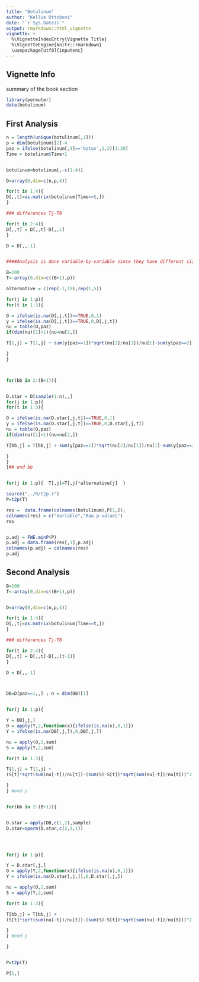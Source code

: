 ```yaml
---
title: "Botulinum"
author: "Kellie Ottoboni"
date: "`r Sys.Date()`"
output: rmarkdown::html_vignette
vignette: >
  %\VignetteIndexEntry{Vignette Title}
  %\VignetteEngine{knitr::rmarkdown}
  \usepackage[utf8]{inputenc}
---
```



## Vignette Info

summary of the book section


```r
library(permuter)
data(botulinum)
```

## First Analysis

```r
n = length(unique(botulinum[,1]))
p = dim(botulinum)[2]-4
paz = ifelse(botulinum[,4]=='botox',1,2)[1:20]
Time = botulinum$Time+1


botulinum=botulinum[,-c(1:4)]

D=array(0,dim=c(n,p,4))

for(t in 1:4){
D[,,t]=as.matrix(botulinum[Time==t,])
}

### differences Tj-T0

for(t in 2:4){
D[,,t] = D[,,t]-D[,,1]
}

D = D[,,-1]


####Analysis is done variable-by-variable since they have different sizes of missing botulinum 

B=100
T<-array(0,dim=c((B+1),p))

alternative = c(rep(-1,19),rep(1,5))  		

for(j in 1:p){
for(t in 1:3){

O = ifelse(is.na(D[,j,t])==TRUE,0,1)
y = ifelse(is.na(D[,j,t])==TRUE,0,D[,j,t])
nu = table(O,paz)
if(dim(nu)[1]>1){nu=nu[2,]}

T[1,j] = T[1,j] + sum(y[paz==1])*sqrt(nu[2]/nu[1])/nu[1]-sum(y[paz==2])*sqrt(nu[2]/nu[1])/nu[2]

}
}



for(bb in 2:(B+1)){


D.star = D[sample(1:n),,]
for(j in 1:p){
for(t in 1:3){

O = ifelse(is.na(D.star[,j,t])==TRUE,0,1)
y = ifelse(is.na(D.star[,j,t])==TRUE,0,D.star[,j,t])
nu = table(O,paz)
if(dim(nu)[1]>1){nu=nu[2,]}

T[bb,j] = T[bb,j] + sum(y[paz==1])*sqrt(nu[2]/nu[1])/nu[1]-sum(y[paz==2])*sqrt(nu[2]/nu[1])/nu[2]

}
}
}## end bb


for(j in 1:p){  T[,j]=T[,j]*alternative[j]  }

source("../R/t2p.r")
P=t2p(T) 

res =  data.frame(colnames(botulinum),P[1,]);
colnames(res) = c("Variable","Raw p-values")
res


p.adj = FWE.minP(P)
p.adj = data.frame(res[,1],p.adj)
colnames(p.adj) = colnames(res)
p.adj
```

## Second Analysis

```r
B=100
T<-array(0,dim=c((B+1),p))


D=array(0,dim=c(n,p,4))

for(t in 1:4){
D[,,t]=as.matrix(botulinum[Time==t,])
}

### differences Tj-T0

for(t in 2:4){
D[,,t] = D[,,t]-D[,,(t-1)]
}

D = D[,,-1]



DB=D[paz==1,,] ; n = dim(DB)[1]


for(j in 1:p){

Y = DB[,j,]
O = apply(Y,2,function(x){ifelse(is.na(x),0,1)})
Y = ifelse(is.na(DB[,j,]),0,DB[,j,])

nu = apply(O,2,sum)
S = apply(Y,2,sum)

for(t in 1:3){

T[1,j] = T[1,j] + 
(S[t]*sqrt(sum(nu[-t])/nu[t])-(sum(S)-S[t])*sqrt(sum(nu[-t])/nu[t]))^2

}
} #end p


for(bb in 2:(B+1)){


D.star = apply(DB,c(1,2),sample)
D.star=aperm(D.star,c(2,3,1))




for(j in 1:p){

Y = D.star[,j,]
O = apply(Y,2,function(x){ifelse(is.na(x),0,1)})
Y = ifelse(is.na(D.star[,j,]),0,D.star[,j,])

nu = apply(O,2,sum)
S = apply(Y,2,sum)

for(t in 1:3){

T[bb,j] = T[bb,j] + 
(S[t]*sqrt(sum(nu[-t])/nu[t])-(sum(S)-S[t])*sqrt(sum(nu[-t])/nu[t]))^2

}
} #end p

}


P=t2p(T)

P[1,]

```